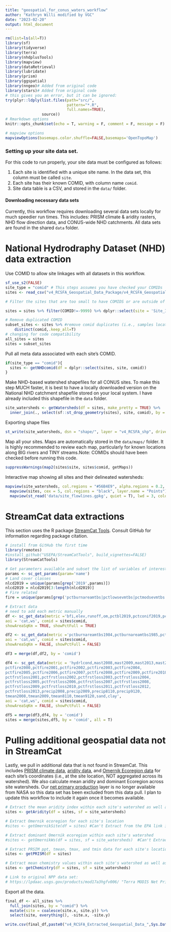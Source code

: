 ```yaml
---
title: "geospatial_for_conus_waters_workflow"
author: "Kathryn Willi modified by VGC"
date: "2023-02-20"
output: html_document
---
```


```r
rm(list=ls(all=T))
library(sf)
library(tidyverse)
library(terra)
library(nhdplusTools)
library(mapview)
library(dataRetrieval)
library(lubridate)
library(prism)
library(ggspatial)
library(nngeo)# Added from original code
library(stars)# Added from original code
# this gives you an error, but it can be ignored:
try(plyr::ldply(list.files(path="src/",
                           pattern="*.R",
                           full.names=TRUE),
                source))
# Rmarkdown options
knitr::opts_chunk$set(echo = T, warning = F, comment = F, message = F)

# mapview options
mapviewOptions(basemaps.color.shuffle=FALSE,basemaps='OpenTopoMap')
```

### Setting up your site data set.

For this code to run properly, your site data must be configured as follows:

1)  Each site is identified with a unique site name. In the data set, this column must be called `site`.
2)  Each site has their known COMID, with column name `comid`. 
4)  Site data table is a CSV, and stored in the `data/` folder. 


#### Downloading necessary data sets

Currently, this workflow requires downloading several data sets locally for much speedier run times. This includes: PRISM climate & aridity rasters, NHD flow direction data, and CONUS-wide NHD catchments. All data sets are found in the shared `data` folder.


# National Hydrodraphy Dataset (NHD) data extraction

Use COMID to allow site linkages with all datasets in this workflow. 

```r
sf_use_s2(FALSE)
site_type = "comid" # This steps assumes you have checked your COMIDs
sites <- read_csv("v4_RCSFA_Geospatial_Data_Package/v4_RCSFA_Geospatial_Site_Information.csv")

# Filter the sites that are too small to have COMIDS or are outside of the US. Also select and change column names to match the code needs

sites = sites %>% filter(COMID!=-9999) %>% dplyr::select(site = 'Site_ID', comid = 'COMID')

# Remove duplicated COMID
subset_sites <- sites %>% #remove comid duplicates (i.e., samples located in the same catchment)
    distinct(comid,.keep_all=T)
# changing for code compatibility
all_sites = sites 
sites = subset_sites
```


Pull all meta data associated with each site's COMID. 

```r
if(site_type == "comid"){
  sites <- getNHDcomid(df = dplyr::select(sites, site, comid))
}

```

Make NHD-based watershed shapefiles for all CONUS sites. To make this step MUCH faster, it is best to have a locally downloaded version on the National NHD catchment shapefile stored on your local system. I have already included this shapefile in the `data` folder. 

```r
site_watersheds <- getWatersheds(df = sites, make_pretty = TRUE) %>%
  inner_join(., select(sf::st_drop_geometry(sites), site, comid), by = "comid")
```

Exporting shape files 
```r
st_write(site_watersheds, dsn = "shape/", layer = "v4_RCSFA_shp", driver = "ESRI Shapefile")
```

Map all your sites. Maps are automatically stored in the `data/maps/` folder. It is highly recommended to review each map, particularly for known locations along BIG rivers and TINY streams.Note: COMIDs should have been checked before running this code. 

```r
suppressWarnings(map2(sites$site, sites$comid, getMaps)) 
```

Interactive map showing all sites and their delineated watersheds:

```r
mapview(site_watersheds, col.regions = "#56B4E9", alpha.regions = 0.2, lwd = 3, layer.name = "Watershed") +
  mapview(sites, cex = 5, col.regions = "black", layer.name = "Points") + 
  mapview(st_read('data/site_flowlines.gpkg', quiet = T), lwd = 3, color = "red", layer.name = "Flowline")
```


# StreamCat data extractions

This section uses the R package [StreamCat Tools](https://github.com/USEPA/StreamCatTools?tab=readme-ov-file). Consult GitHub for information regarding package citation. 
```r
# install from GitHub the first time
library(remotes)
#install_github("USEPA/StreamCatTools", build_vignettes=FALSE)
library(StreamCatTools)

# Get parameters available and subset the list of variables of interest
params <- sc_get_params(param='name')
# Land cover classes
nlcd2019 = unique(params[grep('2019',params)])
nlcd2019 = nlcd2019[3:length(nlcd2019)]
# Fire related
fire = unique(params[grep('pctburnareamtbs|pctlowsevmtbs|pctmodsevmtbs|pcthighsevmtbs',params)])

# Extract data
# need to add each metric manually
df <- sc_get_data(metric ='bfi,elev,runoff,om,pctbl2019,pctconif2019,pctcrop2019,pctdecid2019,pctgrs2019,pcthay2019,pcthbwet2019,pctice2019,pctimp2019,pctimp2019slp10,pctimp2019slp20,pctmxfst2019,pctow2019,pctshrb2019,pcturbhi2019,pcturblo2019,pcturbmd2019,pcturbop2019,pctwdwet2019',
aoi = 'cat,ws', comid = sites$comid,
showAreaSqKm = TRUE, showPctFull = TRUE)

df2 <- sc_get_data(metric ='pctburnareamtbs1984,pctburnareamtbs1985,pctburnareamtbs1986,pctburnareamtbs1987,pctburnareamtbs1988,pctburnareamtbs1989,pctburnareamtbs1990,pctburnareamtbs1991,pctburnareamtbs1992,pctburnareamtbs1993,pctburnareamtbs1994,pctburnareamtbs1995,pctburnareamtbs1996,pctburnareamtbs1997,pctburnareamtbs1998,pctburnareamtbs1999,pctburnareamtbs2000,pctburnareamtbs2001,pctburnareamtbs2002,pctburnareamtbs2003,pctburnareamtbs2004,pctburnareamtbs2005,pctburnareamtbs2006,pctburnareamtbs2007,pctburnareamtbs2008,pctburnareamtbs2009,pctburnareamtbs2010,pctburnareamtbs2011,pctburnareamtbs2012,pctburnareamtbs2013,pctburnareamtbs2014,pctburnareamtbs2015,pctburnareamtbs2016,pctburnareamtbs2017,pctburnareamtbs2018,pcthighsevmtbs1984,pcthighsevmtbs1985,pcthighsevmtbs1986,pcthighsevmtbs1987,pcthighsevmtbs1988,pcthighsevmtbs1989,pcthighsevmtbs1990,pcthighsevmtbs1991,pcthighsevmtbs1992,pcthighsevmtbs1993,pcthighsevmtbs1994,pcthighsevmtbs1995,pcthighsevmtbs1996,pcthighsevmtbs1997,pcthighsevmtbs1998,pcthighsevmtbs1999,pcthighsevmtbs2000,pcthighsevmtbs2001,pcthighsevmtbs2002,pcthighsevmtbs2003,pcthighsevmtbs2004,pcthighsevmtbs2005,pcthighsevmtbs2006,pcthighsevmtbs2007,pcthighsevmtbs2008,pcthighsevmtbs2009,pcthighsevmtbs2010,pcthighsevmtbs2011,pcthighsevmtbs2012,pcthighsevmtbs2013,pcthighsevmtbs2014,pcthighsevmtbs2015,pcthighsevmtbs2016,pcthighsevmtbs2017,pcthighsevmtbs2018,pctlowsevmtbs1984,pctlowsevmtbs1985,pctlowsevmtbs1986,pctlowsevmtbs1987,pctlowsevmtbs1988,pctlowsevmtbs1989,pctlowsevmtbs1990,pctlowsevmtbs1991,pctlowsevmtbs1992,pctlowsevmtbs1993,pctlowsevmtbs1994,pctlowsevmtbs1995,pctlowsevmtbs1996,pctlowsevmtbs1997,pctlowsevmtbs1998,pctlowsevmtbs1999,pctlowsevmtbs2000,pctlowsevmtbs2001,pctlowsevmtbs2002,pctlowsevmtbs2003,pctlowsevmtbs2004,pctlowsevmtbs2005,pctlowsevmtbs2006,pctlowsevmtbs2007,pctlowsevmtbs2008,pctlowsevmtbs2009,pctlowsevmtbs2010,pctlowsevmtbs2011,pctlowsevmtbs2012,pctlowsevmtbs2013,pctlowsevmtbs2014,pctlowsevmtbs2015,pctlowsevmtbs2016,pctlowsevmtbs2017,pctlowsevmtbs2018,pctmodsevmtbs1984,pctmodsevmtbs1985,pctmodsevmtbs1986,pctmodsevmtbs1987,pctmodsevmtbs1988,pctmodsevmtbs1989,pctmodsevmtbs1990,pctmodsevmtbs1991,pctmodsevmtbs1992,pctmodsevmtbs1993,pctmodsevmtbs1994,pctmodsevmtbs1995,pctmodsevmtbs1996,pctmodsevmtbs1997,pctmodsevmtbs1998,pctmodsevmtbs1999,pctmodsevmtbs2000,pctmodsevmtbs2001,pctmodsevmtbs2002,pctmodsevmtbs2003,pctmodsevmtbs2004,pctmodsevmtbs2005,pctmodsevmtbs2006,pctmodsevmtbs2007,pctmodsevmtbs2008,pctmodsevmtbs2009,pctmodsevmtbs2010,pctmodsevmtbs2011,pctmodsevmtbs2012,pctmodsevmtbs2013,pctmodsevmtbs2014,pctmodsevmtbs2015,pctmodsevmtbs2016,pctmodsevmtbs2017,pctmodsevmtbs2018',
aoi = 'cat,ws', comid = sites$comid,
showAreaSqKm = FALSE, showPctFull = FALSE)

df3 = merge(df,df2, by = 'comid')

df4 <- sc_get_data(metric = 'hydrlcond,mast2008,mast2009,mast2013,mast2014,
pctfire2000,pctfire2001,pctfire2002,pctfire2003,pctfire2004,
pctfire2005,pctfire2006,pctfire2007,pctfire2008,pctfire2009,pctfire2010,
pctfrstloss2001,pctfrstloss2002,pctfrstloss2003,pctfrstloss2004,
pctfrstloss2005,pctfrstloss2006,pctfrstloss2007,pctfrstloss2008,
pctfrstloss2009,pctfrstloss2010,pctfrstloss2011,pctfrstloss2012,
pctfrstloss2013,precip2008,precip2009,precip8110,precip9120,
tmean2008,tmean2009,tmean8110,tmean9120,sand,clay',
aoi = 'cat,ws', comid = sites$comid,
showAreaSqKm = FALSE, showPctFull = FALSE)

df5 = merge(df3,df4, by = 'comid')
sites = merge(sites,df5, by = 'comid', all = T)


```

# Pulling additional geospatial data not in StreamCat

Lastly, we pull in additional data that is not found in StreamCat. This includes [PRISM climate data](<https://prism.oregonstate.edu/normals/>), [aridity data](<https://figshare.com/articles/dataset/Global_Aridity_Index_and_Potential_Evapotranspiration_ET0_Climate_Database_v2/7504448/6>), and [Omernik Ecoregion data](<https://www.epa.gov/eco-research/level-iii-and-iv-ecoregions-continental-united-states>) for each site's coordinates (i.e., at the site location, NOT aggregated across its watershed). We also calculate mean aridity and dominant Ecoregion across site watersheds. Our [net primary production](https://lpdaac.usgs.gov/products/mod17a3hgfv006/) layer is no longer available from NASA so this data set has been excluded from this data pull. I plan to update this workflow to include it again once it becomes available.

```r
# Extract the mean aridity index within each site's watershed as well as each site's location
sites <- getAridity(df = sites, sf = site_watersheds)

# Extract Omernik ecoregion for each site's location
#sites <- getOmernikSite(df = sites) #Can't Extract from the EPA link in the function anymore

# Extract dominant Omernik ecoregion within each site's watershed
#sites <- getOmernikWs(df = sites, sf = site_watersheds)  #Can't Extract from the EPA link in the function anymore

# Extract PRSIM ppt, tmean, tmax, and tmin data for each site's location
sites <- getPRISM(df = sites)

# Extract mean chemistry values within each site's watershed as well as each site's locationa
sites <- getChemistry(df = sites, sf = site_watersheds)

# Link to original NPP data set:
# https://lpdaac.usgs.gov/products/mod17a3hgfv006/ "Terra MODIS Net Primary Production Yearly L4 Global 500 m SIN Grid products are currently unavailable due to unexpected errors in the input data. Please note that a newer version of MODIS land products is available and plans are being developed for the retirement of Version 6 MODIS data products. Users are advised to transition to the improved Version 6.1 products as soon as possible."
```

Export all the data.

```r
final_df <- all_sites %>%
  full_join(sites, by = "comid") %>%
  mutate(site = coalesce(site.x, site.y)) %>%
  select(site, everything(), -site.x, -site.y)

write.csv(final_df,paste0("v4_RCSFA_Extracted_Geospatial_Data_",Sys.Date(),".csv"), row.names = F)

```

